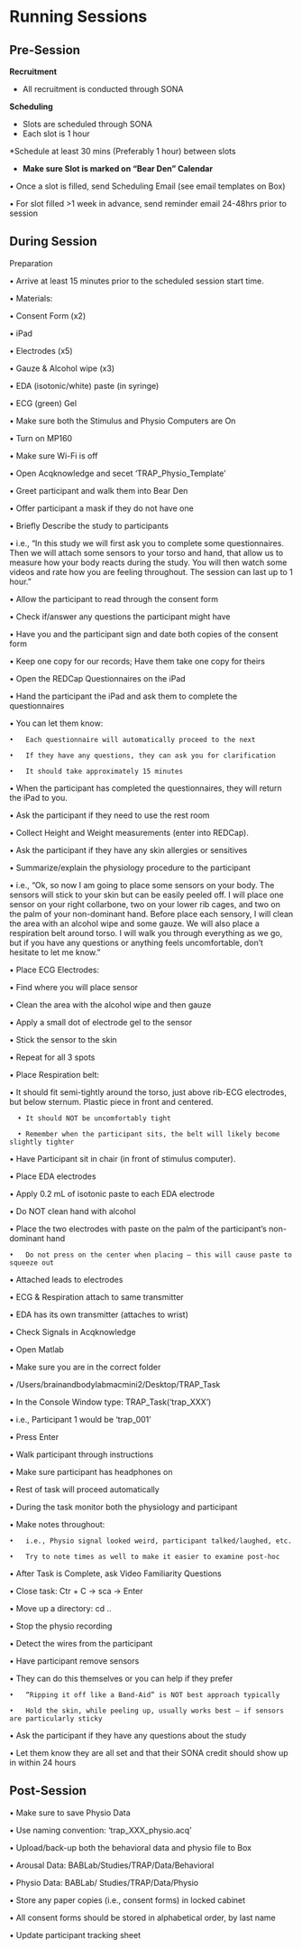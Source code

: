 # Running Sessions

## Pre-Session 
**Recruitment**

* All recruitment is conducted through SONA

**Scheduling**

* Slots are scheduled through SONA
* Each slot is 1 hour

*Schedule at least 30 mins (Preferably 1 hour) between slots

*	**Make sure Slot is marked on “Bear Den” Calendar**

*•*	Once a slot is filled, send Scheduling Email (see email templates on Box)

•	For slot filled >1 week in advance, send reminder email 24-48hrs prior to session


## During Session
Preparation

•	Arrive at least 15 minutes prior to the scheduled session start time.

•	Materials:
  
  •	Consent Form (x2)
  
  •	iPad
  
  •	Electrodes (x5)
  
  •	Gauze & Alcohol wipe (x3)
  
  •	EDA (isotonic/white) paste (in syringe)
  
  •	ECG (green) Gel

•	Make sure both the Stimulus and Physio Computers are On

•	Turn on MP160

•	Make sure Wi-Fi is off

•	Open Acqknowledge and secet ‘TRAP_Physio_Template’

\testbf{Consent}

•	Greet participant and walk them into Bear Den

•	Offer participant a mask if they do not have one

•	Briefly Describe the study to participants
  
  •	i.e., “In this study we will first ask you to complete some questionnaires. Then we will         attach some sensors to your torso and hand, that allow us to measure how your body reacts          during the study. You will then watch some videos and rate how you are feeling throughout. The     session can last up to 1 hour.”

•	Allow the participant to read through the consent form

•	Check if/answer any questions the participant might have

•	Have you and the participant sign and date both copies of the consent form

  •	Keep one copy for our records; Have them take one copy for theirs

\testbf{Questionnaires}

•	Open the REDCap Questionnaires on the iPad

•	Hand the participant the iPad and ask them to complete the questionnaires

  •	You can let them know:

    •	Each questionnaire will automatically proceed to the next

    •	If they have any questions, they can ask you for clarification

    •	It should take approximately 15 minutes

•	When the participant has completed the questionnaires, they will return the iPad to you.

\testbf{Physiological Hook-up}

•	Ask the participant if they need to use the rest room

•	Collect Height and Weight measurements (enter into REDCap).

•	Ask the participant if they have any skin allergies or sensitives

•	Summarize/explain the physiology procedure to the participant

  •	i.e., “Ok, so now I am going to place some sensors on your body. The sensors will stick to         your skin but can be easily peeled off. I will place one sensor on your right collarbone, two      on your lower rib cages, and two on the palm of your non-dominant hand. Before place each          sensory, I will clean the area with an alcohol wipe and some gauze. We will also place a           respiration belt around torso. I will walk you through everything as we go, but if you have any     questions or anything feels uncomfortable, don’t hesitate to let me know.”

•	Place ECG Electrodes:

  •	Find where you will place sensor

  •	Clean the area with the alcohol wipe and then gauze

  •	Apply a small dot of electrode gel to the sensor

  •	Stick the sensor to the skin

  •	Repeat for all 3 spots

•	Place Respiration belt:

  •	It should fit semi-tightly around the torso, just above rib-ECG electrodes, but below              sternum. Plastic piece in front and centered. 

      •	It should NOT be uncomfortably tight

      •	Remember when the participant sits, the belt will likely become slightly tighter

•	Have Participant sit in chair (in front of stimulus computer).

•	Place EDA electrodes

  •	Apply 0.2 mL of isotonic paste to each EDA electrode

  •	Do NOT clean hand with alcohol

  •	Place the two electrodes with paste on the palm of the participant’s non-dominant hand

    •	Do not press on the center when placing – this will cause paste to squeeze out

•	Attached leads to electrodes

  •	ECG & Respiration attach to same transmitter

  •	EDA has its own transmitter (attaches to wrist)

•	Check Signals in Acqknowledge

\testbf{TRAP Task}

•	Open Matlab

•	Make sure you are in the correct folder

  •	/Users/brainandbodylabmacmini2/Desktop/TRAP_Task

•	In the Console Window type: TRAP_Task(‘trap_XXX’)

  •	i.e., Participant 1 would be ‘trap_001’

•	Press Enter

•	Walk participant through instructions

•	Make sure participant has headphones on

•	Rest of task will proceed automatically

•	During the task monitor both the physiology and participant

  •	Make notes throughout:

    •	i.e., Physio signal looked weird, participant talked/laughed, etc.

    •	Try to note times as well to make it easier to examine post-hoc

•	After Task is Complete, ask Video Familiarity Questions

\testbf{Matlab Troubleshooting:}

•	Close task: Ctr + C -> sca -> Enter

•	Move up a directory: cd ..

\testbf{Clean-up/Debrief}

•	Stop the physio recording

•	Detect the wires from the participant

•	Have participant remove sensors

  •	They can do this themselves or you can help if they prefer

    •	“Ripping it off like a Band-Aid” is NOT best approach typically

    •	Hold the skin, while peeling up, usually works best – if sensors are particularly sticky

•	Ask the participant if they have any questions about the study

•	Let them know they are all set and that their SONA credit should show up in within 24 hours

## Post-Session

\testbf{Data Back-up}

•	Make sure to save Physio Data

  •	Use naming convention: ‘trap_XXX_physio.acq’

•	Upload/back-up both the behavioral data and physio file to Box

  •	Arousal Data: BABLab/Studies/TRAP/Data/Behavioral

  •	Physio Data: BABLab/ Studies/TRAP/Data/Physio

•	Store any paper copies (i.e., consent forms) in locked cabinet

  •	All consent forms should be stored in alphabetical order, by last name

•	Update participant tracking sheet

